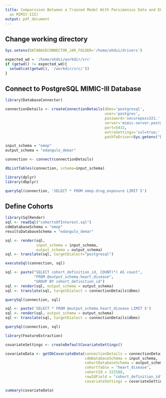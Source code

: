 ```yaml
---
title: Comparisson Between a Trained Model With Parsimonius Data and EHR Data (Such
  as MIMIC-III)
output: pdf_document
---
```


## Change working directory

```r
Sys.setenv(DATABASECONNECTOR_JAR_FOLDER='/home/ohdsi/drivers')

expected_wd = '/home/ohdsi/workdir/src'
if (getwd() != expected_wd){
  setwd(cat(getwd(), '/workdir/src/'))  
}
```

## Connect to PostgreSQL MIMIC-III Database

```r
library(DatabaseConnector)

connectionDetails <- createConnectionDetails(dbms='postgresql',  
                                             user='postgres', 
                                             password='securepass321.',
                                             server='mimic-server.postgres.database.azure.com/mimic',
                                             port=5432,
                                             extraSettings='ssl=true;',
                                             pathToDriver=Sys.getenv("DATABASECONNECTOR_JAR_FOLDER"))

input_schema = "omop"
output_schema = "edangulo_demar"

connection <- connect(connectionDetails)

dbListTables(connection, schema=input_schema)
```

```r
library(dplyr)
library(dbplyr)

querySql(connection, 'SELECT * FROM omop.drug_exposure LIMIT 5')
```


## Define Cohorts

```r
library(SqlRender)
sql <- readSql("cohortsOfInterest.sql")
cdmDatabaseSchema = "omop"
resultsDatabaseSchema = "edangulo_demar"

sql <- render(sql, 
              input_schema = input_schema, 
              output_schema = output_schema)
sql <- translate(sql, targetDialect="postgresql")

executeSql(connection, sql)
```

```r
sql <- paste("SELECT cohort_definition_id, COUNT(*) AS count",
             "FROM @output_schema.heart_disease",
             "GROUP BY cohort_definition_id")
sql <- render(sql, output_schema = output_schema)
sql <- translate(sql, targetDialect = connectionDetails$dbms)

querySql(connection, sql)
```

```r
sql <- paste('SELECT * FROM @output_schema.heart_disease LIMIT 5')
sql <- render(sql, output_schema = output_schema)
sql <- translate(sql, targetDialect = connectionDetails$dbms)

querySql(connection, sql)
```


```r
library(FeatureExtraction)

covariateSettings <- createDefaultCovariateSettings()

covariateData <- getDbCovariateData(connectionDetails = connectionDetails,
                                    cdmDatabaseSchema = input_schema,
                                    cohortDatabaseSchema = output_schema,
                                    cohortTable = "heart_disease",
                                    cohortId = 321588,
                                    rowIdField = "cohort_definition_id",
                                    covariateSettings = covariateSettings)

summary(covariateData)
```
